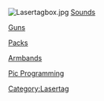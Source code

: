 [[File:Lasertagbox.jpg|thumb]]
[[Sounds]]

[[Guns]]

[[Packs]]

[[Armbands]]

[[Pic Programming]]

[[Category:Lasertag]]